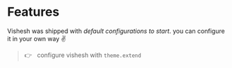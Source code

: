 
# Features

Vishesh was shipped with _default configurations to start_. you can configure it in your own way ✌️

> 👉 &nbsp; configure vishesh with `theme.extend`

<br />
<br />

<Cards>
  <Card title="Breakpoints" href="/preset/features/breakpoints" />
  <Card title="Container" href="/preset/features/container" />
</Cards>
